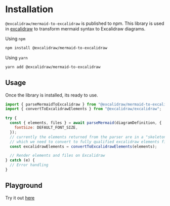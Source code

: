 # Installation

`@excalidraw/mermaid-to-excalidraw` is published to npm. This library is used in [excalidraw](https://excalidraw.com) to transform mermaid syntax to Excalidraw diagrams.

Using `npm`

```bash
npm install @excalidraw/mermaid-to-excalidraw
```

Using `yarn`

```bash
yarn add @excalidraw/mermaid-to-excalidraw
```

## Usage

Once the library is installed, its ready to use.

```js
import { parseMermaidToExcalidraw } from "@excalidraw/mermaid-to-excalidraw";
import { convertToExcalidrawElements } from "@excalidraw/excalidraw";

try {
  const { elements, files } = await parseMermaid(diagramDefinition, {
    fontSize: DEFAULT_FONT_SIZE,
  });
  // currently the elements returned from the parser are in a "skeleton" format
  // which we need to convert to fully qualified excalidraw elements first
  const excalidrawElements = convertToExcalidrawElements(elements);

  // Render elements and files on Excalidraw
} catch (e) {
  // Error handling
}
```

## Playground

Try it out [here](https://mermaid-to-excalidraw.vercel.app)
